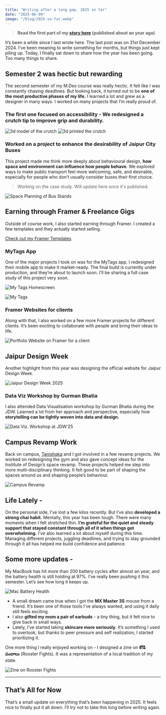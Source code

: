 ```yaml
---
title: "Writing after a long gap. 2025 so far"
date: "2025-06-09"
image: "/blog/2025-so-far.webp"
---
```


> **Read the first part of my [story here](/blog/my-story) (published about an year ago)**


It’s been a while since I last wrote here. The last post was on 31st December 2024. I’ve been meaning to write something for months, but things just kept piling up. Today, I finally sat down to share how the year has been going. Too many things to share. 

## Semester 2 was hectic but rewarding

The second semester of my M.Des course was really hectic. It felt like I was constantly chasing deadlines. But looking back, it turned out to be **one of the most productive phases of my life.** I learned a lot and grew as a designer in many ways. I worked on many projects that I’m really proud of.

### The first one focused on accessibility - We redesigned a crutch tip to improve grip and durability.

<div className="flex flex-row gap-4">
<Image
  src="/blog/2025-so-far/3d-model.png"
  alt="3d model of the crutch"
  caption="3d model of the crutch"
  width={4000}
  height={3000}
  contained
  size="base"
/>
<Image
  src="/blog/2025-so-far/3d_print.png"
  alt="3d printed the crutch"
  caption="3d printed the crutch"
  width={4000}
  height={3000}
  contained
  size="base"
/>
</div>

### Worked on a project to enhance the desirability of Jaipur City Buses
This project made me think more deeply about behavioural design, **how space and environment can influence how people behave**. We explored ways to make public transport feel more welcoming, safe, and desirable, especially for people who don’t usually consider buses their first choice. 
> Working on the case study. Will update here once it's published.

<Image
  src="/blog/2025-so-far/jaipur-bus.png"
  alt="Space Planning of Bus Stands"
  caption="Space Planning of Bus Stands"
  width={4000}
  height={3000}
  contained
  size="base"
/>

## Earning through Framer & Freelance Gigs 
Outside of course work, I also started earning through Framer. I created a few templates and they actually started selling.

[Check out my Framer Templates](https://fani.lemonsqueezy.com/)


### MyTags App

One of the major projects I took on was for the MyTags app. I redesigned their mobile app to make it market-ready. The final build is currently under production, and they’re about to launch soon. I’ll be sharing a full case study of this project very soon.

<Image
  src="/blog/2025-so-far/my-tags.png"
  alt="My Tags Homescreen"
  caption="My Tags Homescreen"
  width={4000}
  height={3000}
  contained
  size="base"
/>

<Image
  src="/blog/2025-so-far/my-tags1.png"
  alt="My Tags"
  caption="My Tags"
  width={4000}
  height={3000}
  contained
  size="base"
/>

### Framer Websites for clients

Along with that, I also worked on a few more Framer projects for different clients. It’s been exciting to collaborate with people and bring their ideas to life.

<Image
  src="/blog/2025-so-far/framer.png"
  alt="Portfolio Website on Framer for a client"
  caption="Portfolio Website on Framer for a client"
  width={4000}
  height={3000}
  contained
  size="base"
/>


## Jaipur Design Week 

Another highlight from this year was designing the official website for Jaipur Design Week.

<Image
  src="/blog/2025-so-far/jdw.png"
  alt="Jaipur Design Week 2025"
  caption="Jaipur Design Week 2025"
  width={4000}
  height={3000}
  contained
  size="base"
/>

### Data Viz Workshop by Gurman Bhatia
I also attended Data Visualisation workshop by Gurman Bhatia during the JDW. Learned a lot from her approach and perspective, especially how **storytelling can be tightly woven into data and design.**

<Image
  src="/blog/2025-so-far/data-viz.png"
  alt="Data Viz. Workshop at JDW'25"
  caption="Data Viz. Workshop at JDW'25"
  width={4000}
  height={3000}
  contained
  size="base"
/>

## Campus Revamp Work

Back on campus, [Tanishqka](https://www.linkedin.com/in/tanishqka/) and I got involved in a few revamp projects. We worked on redesigning the gym and also gave concept ideas for the Institute of Design’s space revamp. These projects helped me step into more multi-disciplinary thinking. It felt good to be part of shaping the spaces around us and shaping people’s behaviour.

<Image
  src="/blog/2025-so-far/space-plan.png"
  alt="Campus Revamp"
  caption="Campus Revamp"
  width={4000}
  height={3000}
  contained
  size="base"
/>

## Life Lately -

On the personal side, I’ve lost a few kilos recently. But I’ve also **developed a strong chai habit.** Mentally, this year has been tough. There were many moments when I felt stretched thin. **I’m grateful for the quiet and steady support that stayed constant through all of it when things got overwhelming.** I’ve also learned a lot about myself during this time. Managing different projects, juggling deadlines, and trying to stay grounded through it all has helped me build confidence and patience.

## Some more updates -

My MacBook has hit more than 200 battery cycles after almost an year, and the battery health is still holding at 97%. I’ve really been pushing it this semester. Let’s see how long it keeps up.

<Image
  src="/blog/2025-so-far/mac-battery.png"
  alt="Mac Battery Health"
  caption="Mac Battery Health"
  width={4000}
  height={3000}
  contained
  size="base"
/>


- A small dream came true when I got the **MX Master 3S** mouse from a friend. It’s been one of those tools I’ve always wanted, and using it daily still feels exciting.
- I also **gifted my mom a pair of earbuds** - a tiny thing, but it felt nice to give back in small ways.
- Lately, I’ve started taking **skincare more seriously.** It’s something I used to overlook, but thanks to peer pressure and self realization, I started prioritizing it.

One more thing I really enjoyed working on - I designed a zine on **కోడి పందాలు** (Rooster Fights). It was a representation of a local tradition of my state.

<Image
  src="/blog/2025-so-far/rooster-fights.png"
  alt="Zine on Rooster Fights"
  caption="Zine on Rooster Fights"
  width={4000}
  height={3000}
  contained
  size="base"
/>

--- 

## That’s All for Now

That’s a small update on everything that’s been happening in 2025. It feels nice to finally put it all down. I’ll try not to take this long before writing again.